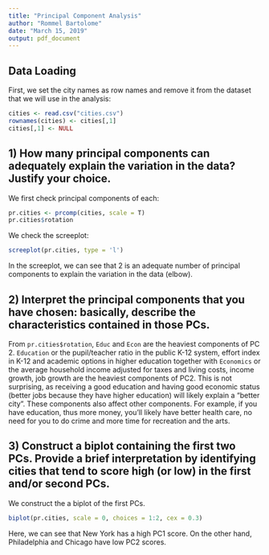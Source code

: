 ---
title: "Principal Component Analysis"
author: "Rommel Bartolome"
date: "March 15, 2019"
output: pdf_document
---

## Data Loading
First, we set the city names as row names and remove it from the dataset that we will use in the analysis:
```{r}
cities <- read.csv("cities.csv")
rownames(cities) <- cities[,1]
cities[,1] <- NULL
```

## 1) How many principal components can adequately explain the variation in the data? Justify your choice.

We first check principal components of each:

```{r}
pr.cities <- prcomp(cities, scale = T)
pr.cities$rotation
```

We check the screeplot:

```{r}
screeplot(pr.cities, type = 'l')
```

In the screeplot, we can see that 2 is an adequate number of principal components to explain the variation in the data (elbow).

## 2) Interpret the principal components that you have chosen: basically, describe the characteristics contained in those PCs.

From `pr.cities$rotation`, `Educ` and `Econ` are the heaviest components of PC 2. `Education` or the pupil/teacher ratio in the public K-12 system, effort index in K-12 and academic options in higher education together with `Economics` or the average household income adjusted for taxes and living costs, income growth, job growth are the heaviest components of PC2. This is not surprising, as receiving a good education and having good economic status (better jobs because they have higher education) will likely explain a "better city". These components also affect other components. For example, if you have education, thus more money, you'll likely have better health care, no need for you to do crime and more time for recreation and the arts.

## 3) Construct a biplot containing the first two PCs. Provide a brief interpretation by identifying cities that tend to score high (or low) in the first and/or second PCs.

We construct the a biplot of the first PCs.

```{r}
biplot(pr.cities, scale = 0, choices = 1:2, cex = 0.3)
```

Here, we can see that New York has a high PC1 score. On the other hand, Philadelphia and Chicago have low PC2 scores. 